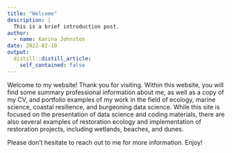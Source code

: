 ```yaml
---
title: "Welcome"
description: |
  This is a brief introduction post.
author:
  - name: Karina Johnston
date: 2022-02-10
output:
  distill::distill_article:
    self_contained: false
---
```


Welcome to my website! Thank you for visiting. Within this website, you will find some summary professional information about me, as well as a copy of my CV, and portfolio examples of my work in the field of ecology, marine science, coastal resilience, and burgeoning data science. While this site is focused on the presentation of data science and coding materials, there are also several examples of restoration ecology and implementation of restoration projects, including wetlands, beaches, and dunes.

Please don't hesitate to reach out to me for more information. Enjoy! 
